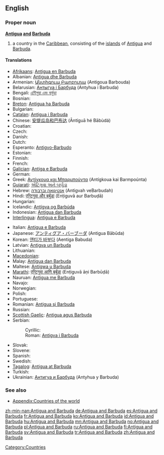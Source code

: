 {{wikipedia}}
==English==

===Proper noun===
'''[[Antigua]] [[and]] [[Barbuda]]'''

# a country in the [[Caribbean]], consisting of the [[island]]s of [[Antigua]] and [[Barbuda]].

====Translations====
{{trans-top|Country}}
* [[Afrikaans]]: [[Antigua en Barbuda]]
* Albanian: [[Antigua dhe Barbuda]]
* Armenian: [[Անտիգուա Բարբուդա]] (Antigoua Barbouda)
* Belarusian: [[Антыгуа і Барбуда]] (Antyhua i Barbuda)
* Bengali: [[এন্টিগুয়া এবং বার্বুডা]]
* Bosnian: {{t-|bs|Antigva i Barbuda|f}}
* [[Breton]]: [[Antigua ha Barbuda]]
* Bulgarian: {{t-|bg|Антигуа и Барбуда|tr=Antigua i Barbuda}}
* [[Catalan]]: [[Antigua i Barbuda]]
* Chinese: [[安提瓜岛和巴布达]] (Āntíguā hé Bābùdá)
* Croatian: {{t+|hr|Antigva i Barbuda}}
* Czech: {{t+|cs|Antigua a Barbuda}}
* Danish: {{t-|da|Antigua og Barbuda}}
* Dutch: {{t+|nl|Antigua en Barbuda}}
* Esperanto: [[Antigvo-Barbudo]]
* Estonian: {{t-|et|Antigua ja Barbuda}}
* Finnish: {{t+|fi|Antigua ja Barbuda}}
* French: {{t+|fr|Antigua-et-Barbuda}}
* [[Galician]]: [[Antiga e Barbuda]]
* German: {{t+|de|Antigua und Barbuda|n}}
* Greek: [[Αντίγκουα και Μπαρμπούντα]] (Antígkoua kai Barmpoúnta) {{f}}
* [[Gujarati]]: [[એંટિગુવા અને બર્બુડા]]
* Hebrew: [[אנטיגואה וברבודה]] (Antigvah veBarbudah)
* Hindi: [[एन्टिगुवा और बर्बुडा]] (Enṭiguvā aur Barbuḍā)
* Hungarian: {{t+|hu|Antigua és Barbuda}}
* Icelandic: [[Antígva og Barbúda]]
* Indonesian: [[Antigua dan Barbuda]]
* [[Interlingua]]: [[Antigua e Barbuda]]
{{trans-mid}}
* Italian: [[Antigua e Barbuda]]
* Japanese: [[アンティグア・バーブーダ]] (Antigua Bābūda)
* Korean: [[앤티가 바부다]] (Aentiga Babuda)
* Latvian: [[Antigva un Barbuda]]
* Lithuanian: {{t+|lt|Antigva ir Barbuda|xs=Lithuanian}}
* [[Macedonian]]: {{t|mk|Антигва и Барбуда|f|tr=Antígva i Barbúda}}
* Malay: [[Antigua dan Barbuda]]
* Maltese: [[Antigwa u Barbuda]]
* [[Marathi]]: [[एन्टिगुवा आणि बर्बूडा]] (Enṭiguvā āṇi Barbūḍā)
* Nauruan: [[Antigua me Barbuda]]
* Navajo: {{tø|nv|Antíígwa dóó Hashkʼaan Bikéyah Yázhí}}
* Norwegian: {{t+|no|Antigua og Barbuda}}
* Polish: {{t+|pl|Antigua i Barbuda|f}}
* Portuguese: {{t+|pt|Antígua e Barbuda}}
* Romanian: [[Antigua şi Barbuda]] {{f}}
* Russian: {{t-|ru|Антигуа и Барбуда|tr=Antigua i Barbuda}}
* [[Scottish Gaelic]]: [[Antigua agus Barbuda]]
* Serbian:
*: Cyrillic: {{t|sr|Антигва и Барбуда|sc=Cyrl}}
*: Roman: [[Antigva i Barbuda]]
* Slovak: {{t-|sk|Antigua a Barbuda}}
* Slovene: {{t+|sl|Antigva in Barbuda}}
* Spanish: {{t+|es|Antigua y Barbuda}}
* Swedish: {{t+|sv|Antigua och Barbuda}}
* [[Tagalog]]: [[Antigua at Barbuda]]
* Turkish: {{t+|tr|Antigua ve Barbuda}}
* Ukrainian: [[Антигуа и Барбуда]] (Antyhua y Barbuda)
{{trans-bottom}}

===See also===
* [[Appendix:Countries of the world]]

[[Category:Countries]]

[[zh-min-nan:Antigua and Barbuda]]
[[de:Antigua and Barbuda]]
[[es:Antigua and Barbuda]]
[[fr:Antigua and Barbuda]]
[[ko:Antigua and Barbuda]]
[[id:Antigua and Barbuda]]
[[hu:Antigua and Barbuda]]
[[mn:Antigua and Barbuda]]
[[no:Antigua and Barbuda]]
[[pl:Antigua and Barbuda]]
[[ru:Antigua and Barbuda]]
[[fi:Antigua and Barbuda]]
[[sv:Antigua and Barbuda]]
[[tr:Antigua and Barbuda]]
[[zh:Antigua and Barbuda]]